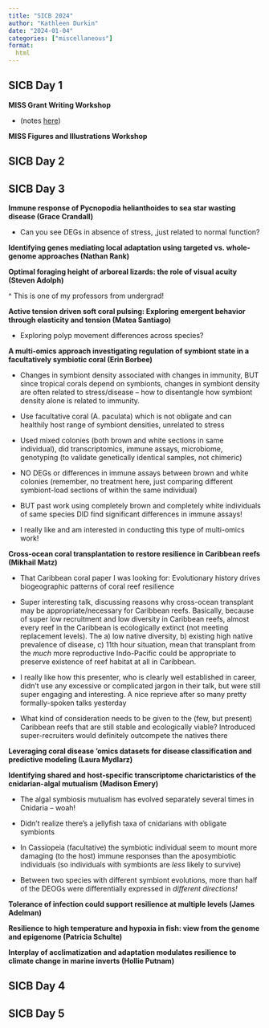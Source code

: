 ```yaml
---
title: "SICB 2024"
author: "Kathleen Durkin"
date: "2024-01-04"
categories: ["miscellaneous"]
format:
  html
---
```


## SICB Day 1

**MISS Grant Writing Workshop**

-   (notes [here](https://docs.google.com/document/d/1_OzDwwrB3_MgcHZMNjwzF8FmA6CmD3FxBc-V2bGYIhQ/edit))

**MISS Figures and Illustrations Workshop**

## SICB Day 2

## SICB Day 3

**Immune response of Pycnopodia helianthoides to sea star wasting disease (Grace Crandall)**

-   Can you see DEGs in absence of stress, ,just related to normal function?

**Identifying genes mediating local adaptation using targeted vs. whole-genome approaches (Nathan Rank)**

**Optimal foraging height of arboreal lizards: the role of visual acuity (Steven Adolph)**

\^ This is one of my professors from undergrad!

**Active tension driven soft coral pulsing: Exploring emergent behavior through elasticity and tension (Matea Santiago)**

-   Exploring polyp movement differences across species?

**A multi-omics approach investigating regulation of symbiont state in a facultatively symbiotic coral (Erin Borbee)**

-   Changes in symbiont density associated with changes in immunity, BUT since tropical corals depend on symbionts, changes in symbiont density are often related to stress/disease -- how to disentangle how symbiont density alone is related to immunity.

-   Use facultative coral (A. paculata) which is not obligate and can healthily host range of symbiont densities, unrelated to stress

-   Used mixed colonies (both brown and white sections in same individual), did transcriptomics, immune assays, microbiome, genotyping (to validate genetically identical samples, not chimeric)

-   NO DEGs or differences in immune assays between brown and white colonies (remember, no treatment here, just comparing different symbiont-load sections of within the same individual)

-   BUT past work using completely brown and completely white individuals of same species DID find significant differences in immune assays!

-   I really like and am interested in conducting this type of multi-omics work!

**Cross-ocean coral transplantation to restore resilience in Caribbean reefs (Mikhail Matz)**

-   That Caribbean coral paper I was looking for: Evolutionary history drives biogeographic patterns of coral reef resilience

-   Super interesting talk, discussing reasons why cross-ocean transplant may be appropriate/necessary for Caribbean reefs. Basically, because of super low recruitment and low diversity in Caribbean reefs, almost every reef in the Caribbean is ecologically extinct (not meeting replacement levels). The a) low native diversity, b) existing high native prevalence of disease, c) 11th hour situation, mean that transplant from the *much* more reproductive Indo-Pacific could be appropriate to preserve existence of reef habitat at all in Caribbean.

-   I really like how this presenter, who is clearly well established in career, didn't use any excessive or complicated jargon in their talk, but were still super engaging and interesting. A nice reprieve after so many pretty formally-spoken talks yesterday

-   What kind of consideration needs to be given to the (few, but present) Caribbean reefs that are still stable and ecologically viable? Introduced super-recruiters would definitely outcompete the natives there

**Leveraging coral disease 'omics datasets for disease classification and predictive modeling (Laura Mydlarz)**

**Identifying shared and host-specific transcriptome charictaristics of the cnidarian-algal mutualism (Madison Emery)**

-   The algal symbiosis mutualism has evolved separately several times in Cnidaria -- woah!

-   Didn't realize there's a jellyfish taxa of cnidarians with obligate symbionts

-   In Cassiopeia (facultative) the symbiotic individual seem to mount more damaging (to the host) immune responses than the aposymbiotic individuals (so individuals with symbionts are *less* likely to survive)

-   Between two species with different symbiont evolutions, more than half of the DEOGs were differentially expressed in *different directions!*

**Tolerance of infection could support resilience at multiple levels (James Adelman)**

**Resilience to high temperature and hypoxia in fish: view from the genome and epigenome (Patricia Schulte)**

**Interplay of acclimatization and adaptation modulates resilience to climate change in marine inverts (Hollie Putnam)**

## SICB Day 4

## SICB Day 5
